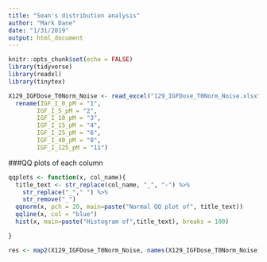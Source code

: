 ```yaml
---
title: "Sean's distribution analysis"
author: "Mark Dane"
date: "1/31/2019"
output: html_document
---
```


```r
knitr::opts_chunk$set(echo = FALSE)
library(tidyverse)
library(readxl)
library(tinytex)
```


```r
X129_IGFDose_T0Norm_Noise <- read_excel("129_IGFDose_T0Norm_Noise.xlsx") %>%
  rename(IGF_I_0_pM = "1",
        IGF_I_5_pM = "2",
        IGF_I_10_pM = "3",
        IGF_I_15_pM = "4",
        IGF_I_25_pM = "6",
        IGF_I_40_pM = "8",
        IGF_I_125_pM = "11")

```

###QQ plots of each column

```r

qqplots <- function(x, col_name){
  title_text <- str_replace(col_name, "_", "-") %>%
    str_replace("_"," ") %>%
    str_remove("_") 
  qqnorm(x, pch = 20, main=paste("Normal QQ plot of", title_text))
  qqline(x, col = "blue")
  hist(x, main=paste("Histogram of",title_text), breaks = 100)

}

res <- map2(X129_IGFDose_T0Norm_Noise, names(X129_IGFDose_T0Norm_Noise), qqplots)

```


